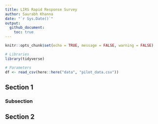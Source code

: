 ```yaml
---
title: LIRS Rapid Response Survey
author: Saurabh Khanna
date: "`r Sys.Date()`"
output: 
  github_document:
    toc: true
---
```


```r
knitr::opts_chunk$set(echo = TRUE, message = FALSE, warning = FALSE)
```

```r
# Libraries
library(tidyverse)

# Parameters
df <- read_csv(here::here("data", "pilot_data.csv"))
```

## Section 1

### Subsection

## Section 2

